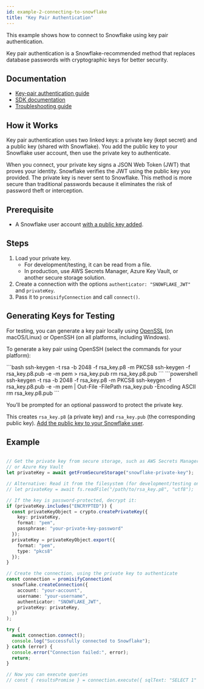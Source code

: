 ```yaml
---
id: example-2-connecting-to-snowflake
title: "Key Pair Authentication"
---
```



This example shows how to connect to Snowflake using key pair authentication.

Key pair authentication is a Snowflake-recommended method that replaces database passwords with cryptographic keys for better security.

## Documentation

- [Key-pair authentication guide](https://docs.snowflake.com/en/user-guide/key-pair-auth)
- [SDK documentation](https://docs.snowflake.com/en/developer-guide/node-js/nodejs-driver-authenticate#use-key-pair-authentication-and-key-pair-rotation)
- [Troubleshooting guide](https://community.snowflake.com/s/article/Key-Based-Authentication-Failed-with-JWT-token-is-invalid-Error)

## How it Works

Key pair authentication uses two linked keys: a private key (kept secret) and a public key (shared with Snowflake). You add the public key to your Snowflake user account, then use the private key to authenticate.

When you connect, your private key signs a JSON Web Token (JWT) that proves your identity. Snowflake verifies the JWT using the public key you provided. The private key is never sent to Snowflake. This method is more secure than traditional passwords because it eliminates the risk of password theft or interception.

## Prerequisite

- A Snowflake user account [with a public key added](https://docs.snowflake.com/en/user-guide/key-pair-auth#grant-the-privilege-to-assign-a-public-key-to-a-snowflake-user).

## Steps

1. Load your private key.
    - For development/testing, it can be read from a file.
    - In production, use AWS Secrets Manager, Azure Key Vault, or another secure storage solution.
2. Create a connection with the options `authenticator: "SNOWFLAKE_JWT"` and `privateKey`.
3. Pass it to `promisifyConnection` and call `connect()`.

## Generating Keys for Testing

For testing, you can generate a key pair locally using [OpenSSL](https://docs.snowflake.com/en/user-guide/key-pair-auth#generate-the-private-key) (on macOS/Linux) or OpenSSH (on all platforms, including Windows).

To generate a key pair using OpenSSH (select the commands for your platform):

<!--```bash
ssh-keygen -t rsa -b 2048 -f rsa_key.p8 -m PKCS8; rm rsa_key.p8.pub
```

You’ll be prompted for an optional password to protect the private key.

Then generate the corresponding public key (select the command for your platform):-->

<Tabs>
  <TabItem value="macos-linux" label="macOS/Linux">
```bash
ssh-keygen -t rsa -b 2048 -f rsa_key.p8 -m PKCS8
ssh-keygen -f rsa_key.p8.pub -e -m pem > rsa_key.pub
rm rsa_key.p8.pub
```
  </TabItem>
  <TabItem value="windows-powershell" label="PowerShell (Windows)">
```powershell
ssh-keygen -t rsa -b 2048 -f rsa_key.p8 -m PKCS8
ssh-keygen -f rsa_key.p8.pub -e -m pem | Out-File -FilePath rsa_key.pub -Encoding ASCII
rm rsa_key.p8.pub
```
  </TabItem>
</Tabs>

You’ll be prompted for an optional password to protect the private key.

This creates `rsa_key.p8` (a private key) and `rsa_key.pub` (the corresponding public key). [Add the public key to your Snowflake user](https://docs.snowflake.com/en/user-guide/key-pair-auth#grant-the-privilege-to-assign-a-public-key-to-a-snowflake-user).

## Example

```typescript

// Get the private key from secure storage, such as AWS Secrets Manager
// or Azure Key Vault
let privateKey = await getFromSecureStorage("snowflake-private-key");

// Alternative: Read it from the filesystem (for development/testing only)
// let privateKey = await fs.readFile("/path/to/rsa_key.p8", "utf8");

// If the key is password-protected, decrypt it:
if (privateKey.includes("ENCRYPTED")) {
  const privateKeyObject = crypto.createPrivateKey({
    key: privateKey,
    format: "pem",
    passphrase: "your-private-key-password"
  });
  privateKey = privateKeyObject.export({
    format: "pem",
    type: "pkcs8"
  });
}

// Create the connection, using the private key to authenticate
const connection = promisifyConnection(
  snowflake.createConnection({
    account: "your-account",
    username: "your-username",
    authenticator: "SNOWFLAKE_JWT",
    privateKey: privateKey,
  })
);

try {
  await connection.connect();
  console.log("Successfully connected to Snowflake");
} catch (error) {
  console.error("Connection failed:", error);
  return;
}

// Now you can execute queries
// const { resultsPromise } = connection.execute({ sqlText: "SELECT 1" });
```
